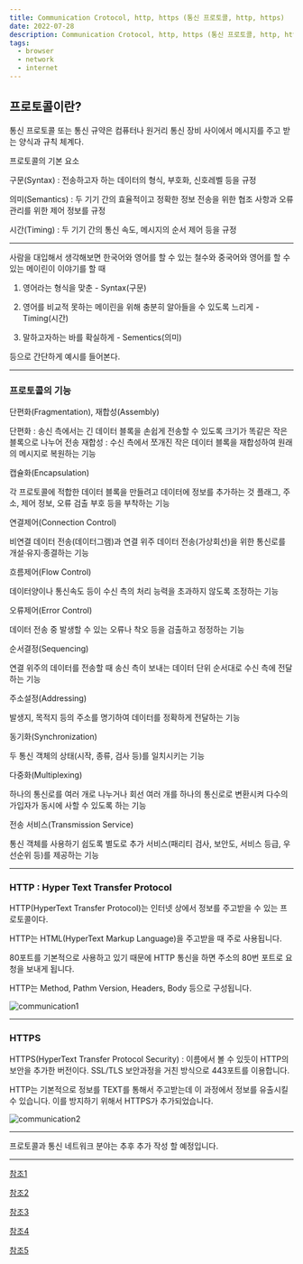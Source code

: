 ```yaml
---
title: Communication Crotocol, http, https (통신 프로토콜, http, https)
date: 2022-07-28
description: Communication Crotocol, http, https (통신 프로토콜, http, https)
tags:
  - browser
  - network
  - internet
---
```


## 프로토콜이란?

 통신 프로토콜 또는 통신 규약은 컴퓨터나 원거리 통신 장비 사이에서 메시지를 주고 받는 양식과 규칙 체계다.

 프로토콜의 기본 요소

 구문(Syntax) : 전송하고자 하는 데이터의 형식, 부호화, 신호레벨 등을 규정

 의미(Semantics) : 두 기기 간의 효율적이고 정확한 정보 전송을 위한 협조 사항과 오류 관리를 위한 제어 정보를 규정

 시간(Timing) : 두 기기 간의 통신 속도, 메시지의 순서 제어 등을 규정

---

 사람을 대입해서 생각해보면 한국어와 영어를 할 수 있는 철수와 중국어와 영어를 할 수 있는 메이린이 이야기를 할 때

 1. 영어라는 형식을 맞춘 - Syntax(구문)

 2. 영어를 비교적 못하는 메이린을 위해 충분히 알아들을 수 있도록 느리게 - Timing(시간)

 3. 말하고자하는 바를 확실하게 - Sementics(의미)

 등으로 간단하게 예시를 들어본다.

---

### 프로토콜의 기능

  단편화(Fragmentation), 재합성(Assembly)

  단편화 : 송신 측에서는 긴 데이터 블록을 손쉽게 전송할 수 있도록 크기가 똑같은 작은 블록으로 나누어 전송
  재합성 : 수신 측에서 쪼개진 작은 데이터 블록을 재합성하여 원래의 메시지로 복원하는 기능

  캡슐화(Encapsulation)

  각 프로토콜에 적합한 데이터 블록을 만들려고 데이터에 정보를 추가하는 것
  플래그, 주소, 제어 정보, 오류 검출 부호 등을 부착하는 기능 

  연결제어(Connection Control)

  비연결 데이터 전송(데이터그램)과 연결 위주 데이터 전송(가상회선)을 위한 통신로를 개설·유지·종결하는 기능

  흐름제어(Flow Control)

  데이터양이나 통신속도 등이 수신 측의 처리 능력을 초과하지 않도록 조정하는 기능

  오류제어(Error Control)

  데이터 전송 중 발생할 수 있는 오류나 착오 등을 검출하고 정정하는 기능

  순서결정(Sequencing)

  연결 위주의 데이터를 전송할 때 송신 측이 보내는 데이터 단위 순서대로 수신 측에 전달하는 기능

  주소설정(Addressing)

  발생지, 목적지 등의 주소를 명기하여 데이터를 정확하게 전달하는 기능

  동기화(Synchronization)

  두 통신 객체의 상태(시작, 종류, 검사 등)를 일치시키는 기능

  다중화(Multiplexing)

  하나의 통신로를 여러 개로 나누거나 회선 여러 개를 하나의 통신로로 변환시켜 다수의 가입자가 동시에 사할 수 있도록 하는 기능

  전송 서비스(Transmission Service)

  통신 객체를 사용하기 쉽도록 별도로 추가 서비스(패리티 검사, 보안도, 서비스 등급, 우선순위 등)를 제공하는 기능

---

### HTTP : Hyper Text Transfer Protocol

HTTP(HyperText Transfer Protocol)는 인터넷 상에서 정보를 주고받을 수 있는 프로토콜이다.

HTTP는 HTML(HyperText Markup Language)을 주고받을 때 주로 사용됩니다.

80포트를 기본적으로 사용하고 있기 때문에 HTTP 통신을 하면 주소의 80번 포트로 요청을 보내게 됩니다.

HTTP는 Method, Pathm Version, Headers, Body 등으로 구성됩니다.

![communication1](./communication1.png)

---

### HTTPS

HTTPS(HyperText Transfer Protocol Security) : 이름에서 볼 수 있듯이 HTTP의 보안을 추가한 버전이다. SSL/TLS 보안과정을 거친 방식으로 443포트를 이용합니다.

HTTP는 기본적으로 정보를 TEXT를 통해서 주고받는데 이 과정에서 정보를 유출시킬 수 있습니다. 이를 방지하기 위해서 HTTPS가 추가되었습니다.

![communication2](./communication2.png)

---

프로토콜과 통신 네트워크 분야는 추후 추가 작성 할 예정입니다.

---

[참조1](https://ko.wikipedia.org/wiki/%ED%86%B5%EC%8B%A0_%ED%94%84%EB%A1%9C%ED%86%A0%EC%BD%9C)

[참조2](https://computer-science-student.tistory.com/377)

[참조3](https://mangkyu.tistory.com/98)

[참조4](https://rachel-kwak.github.io/2021/03/08/HTTPS.html)

[참조5](https://velog.io/@gotaek/HTTPS%EB%9E%80)